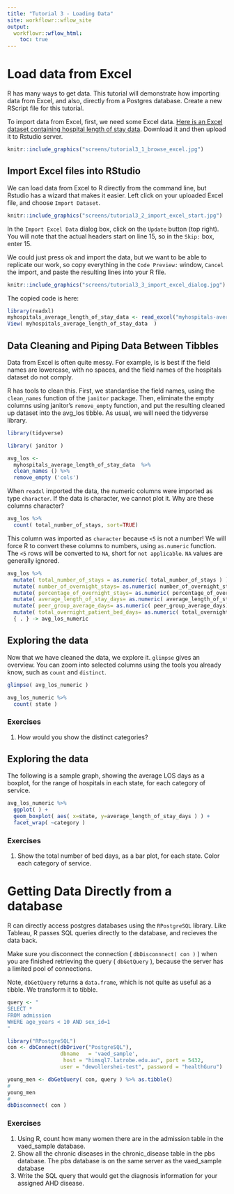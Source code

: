 ```yaml
---
title: "Tutorial 3 - Loading Data"
site: workflowr::wflow_site
output:
  workflowr::wflow_html:
    toc: true
---
```


# Load data from Excel

R has many ways to get data.  This tutorial will demonstrate how importing data from Excel, and also, directly from a Postgres database.  Create a new RScript file for this tutorial.

To import data from Excel, first, we need some Excel data. [Here is an Excel dataset containing hospital length of stay data](assets/myhospitals-average-length-of-stay-data.xlsx).  Download it and then upload it to Rstudio server.


```r
knitr::include_graphics("screens/tutorial3_1_browse_excel.jpg")
```

## Import Excel files into RStudio
We can load data from Excel to R directly from the command line, but Rstudio has a wizard that makes it easier.  Left click on your uploaded Excel file, and choose `Import Dataset`.

```r
knitr::include_graphics("screens/tutorial3_2_import_excel_start.jpg")
```
In the `Import Excel Data` dialog box, click on the `Update` button (top right). You will note that the actual headers start on line 15, so in the `Skip:` box, enter 15.

We could just press ok and import the data, but we want to be able to replicate our work, so copy everything in the `Code Preview:` window, `Cancel` the import, and paste the resulting lines into your R file.


```r
knitr::include_graphics("screens/tutorial3_3_import_excel_dialog.jpg")
```

The copied code is here:

```r

library(readxl)
myhospitals_average_length_of_stay_data <- read_excel("myhospitals-average-length-of-stay-data.xlsx", skip = 15)
View( myhospitals_average_length_of_stay_data  )

```

## Data Cleaning and Piping Data Between Tibbles

Data from Excel is often quite messy. For example, is is best if the field names are lowercase, with no spaces, and the field names of the hospitals dataset do not comply.

R has tools to clean this.  First, we standardise the field names, using the `clean_names` function of the `janitor` package.  Then, eliminate the empty columns using janitor's `remove_empty` function, and put the resulting cleaned up dataset into the avg_los tibble.  As usual, we will need the tidyverse library.


```r
library(tidyverse)

library( janitor )

avg_los <-
  myhospitals_average_length_of_stay_data  %>%
  clean_names () %>%
  remove_empty ('cols')

```
When `readxl` imported the data, the numeric columns were imported as type `character`.  If the data is character, we cannot plot it.   Why are these columns character?


```r

avg_los %>%
  count( total_number_of_stays, sort=TRUE)

```
This column was imported as `character` because `<5` is not a number! We will force R to convert these columns to numbers, using `as.numeric` function.  The `<5` rows will be converted to `NA`, short for `not applicable`. `NA` values are generally ignored.

```r

avg_los %>%
  mutate( total_number_of_stays = as.numeric( total_number_of_stays ) ) %>%
  mutate( number_of_overnight_stays= as.numeric( number_of_overnight_stays) ) %>%
  mutate( percentage_of_overnight_stays= as.numeric( percentage_of_overnight_stays) ) %>%
  mutate( average_length_of_stay_days= as.numeric( average_length_of_stay_days) ) %>%
  mutate( peer_group_average_days= as.numeric( peer_group_average_days) ) %>%
  mutate( total_overnight_patient_bed_days= as.numeric( total_overnight_patient_bed_days) ) %>%
  { . } -> avg_los_numeric

```

## Exploring the data

Now that we have cleaned the data, we explore it.  `glimpse` gives an overview.  You can zoom into selected columns using the tools you already know, such as `count` and `distinct`.

```r
glimpse( avg_los_numeric )

avg_los_numeric %>%
  count( state )

```

### Exercises

1. How would you show the distinct categories?

## Exploring the data

The following is a sample graph, showing the average LOS days as a boxplot, for the range of hospitals in each state, for each category of service.

```r

avg_los_numeric %>%
  ggplot( ) +
  geom_boxplot( aes( x=state, y=average_length_of_stay_days ) ) +
  facet_wrap( ~category )

```


### Exercises

1.  Show the total number of bed days, as a bar plot, for each state.  Color each category of service.


# Getting Data Directly from a database

R can directly access postgres databases using the  `RPostgreSQL` library.  Like Tableau, R passes SQL queries directly to the database, and recieves the data back.

Make sure you disconnect the connection ( `dbDisconnnect( con )` ) when you are finished retrieving the query ( `dbGetQuery` ), because the server has a limited pool of connections.

Note, `dbGetQuery` returns a `data.frame`, which is not quite as useful as a tibble.  We transform it to tibble.

```r

query <- "
SELECT *
FROM admission
WHERE age_years < 10 AND sex_id=1
"

library("RPostgreSQL")
con <- dbConnect(dbDriver("PostgreSQL"),
                 dbname   = 'vaed_sample',
                  host = "himsql7.latrobe.edu.au", port = 5432,
                 user = "dewollershei-test", password = "healthGuru")

young_men <- dbGetQuery( con, query ) %>% as.tibble()
#
young_men
#
dbDisconnect( con )

```

### Exercises

1.  Using R, count how many women there are in the admission table in the vaed_sample database.
1.  Show all the chronic diseases in the chronic_disease table in the pbs database.  The pbs database is on the same server as the vaed_sample database
1.  Write the SQL query that would get the diagnosis information for your assigned AHD disease.


